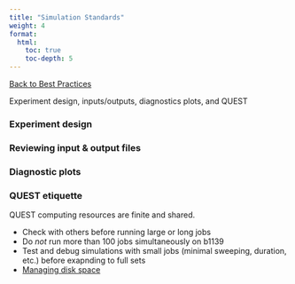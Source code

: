 ```yaml
---
title: "Simulation Standards"
weight: 4
format: 
  html: 
    toc: true
    toc-depth: 5
---
```

[[Back to Best Practices](../nu_team_best_practices.qmd)]{.aside}

Experiment design, inputs/outputs, diagnostics plots, and QUEST

### Experiment design

### Reviewing input & output files

### Diagnostic plots

### QUEST etiquette

QUEST computing resources are finite and shared. 

* Check with others before running large or long jobs
* Do *not* run more than 100 jobs simultaneously on b1139
* Test and debug simulations with small jobs (minimal sweeping, duration, etc.) before exapnding to full sets
* [Managing disk space]()
